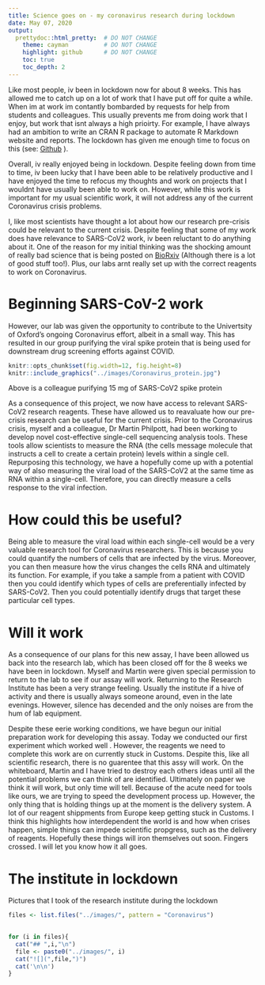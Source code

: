 ```yaml
---
title: Science goes on - my coronavirus research during lockdown
date: May 07, 2020
output: 
  prettydoc::html_pretty:  # DO NOT CHANGE
    theme: cayman          # DO NOT CHANGE
    highlight: github      # DO NOT CHANGE
    toc: true
    toc_depth: 2
---
```


Like most people, iv been in lockdown now for about 8 weeks. This has allowed me to catch up on a lot of work that I have put off for quite a while. When im at work im contantly bombarded by requests for help from students and colleagues. This usually prevents me from doing work that I enjoy, but work that isnt always a high prioirty. For example, I have always had an ambition to write an CRAN R package to automate R Markdown website and reports. The lockdown has given me enough time to focus on this (see: [Github](https://github.com/Acribbs/siteymlgen) ). 

Overall, iv really enjoyed being in lockdown. Despite feeling down from time to time, iv been lucky that I have been able to be relatively productive and I have enjoyed the time to refocus my thoughts and work on projects that I wouldnt have usually been able to work on. However, while this work is important for my usual scientific work, it will not address any of the current Coronavirus crisis problems. 

I, like most scientists have thought a lot about how our research pre-crisis could be relevant to the current crisis. Despite feeling that some of my work does have relevance to SARS-CoV2 work, iv been reluctant to do anything about it. One of the reason for my initial thinking was the shocking amount of really bad science that is being posted on [BioRxiv](https://www.biorxiv.org/search/coronavirus) (Although there is a lot of good stuff too!). Plus, our labs arnt really set up with the correct reagents to work on Coronavirus. 

# Beginning SARS-CoV-2 work

However, our lab was given the opportunity to contribute to the Univertsity of Oxford's ongoing Coronavirus effort, albeit in a small way. This has resulted in our group purifying the viral spike protein that is being used for downstream drug screening efforts against COVID.

```r
knitr::opts_chunk$set(fig.width=12, fig.height=8) 
knitr::include_graphics("../images/Coronavirus_protein.jpg")
```

Above is a colleague purifying 15 mg of SARS-CoV2 spike protein

As a consequence of this project, we now have access to relevant SARS-CoV2 research reagents. These have allowed us to reavaluate how our pre-crisis research can be useful for the current crisis. Prior to the Coronavirus crisis, myself and a colleague, Dr Martin Philpott, had been working to develop novel cost-effective single-cell sequencing analysis tools. These tools allow scientists to measure the RNA (the cells message molecule that instructs a cell to create a certain protein) levels within a single cell. Repurposing this technology, we have a hopefully come up with a potential way of also measuring the viral load of the SARS-CoV2 at the same time as RNA within a single-cell. Therefore, you can directly measure a cells response to the viral infection. 

# How could this be useful?

Being able to measure the viral load within each single-cell would be a very valuable research tool for Coronavirus researchers. This is because you could quantify the numbers of cells that are infected by the virus. Moreover, you can then measure how the virus changes the cells RNA and ultimately its function. For example, if you take a sample from a patient with COVID then you could identify which types of cells are preferentially infected by SARS-CoV2. Then you could potentially identify drugs that target these particular cell types.

# Will it work

As a consequence of our plans for this new assay, I have been allowed us back into the research lab, which has been closed off for the 8 weeks we have been in lockdown. Myself and Martin were given special permission to return to the lab to see if our assay will work. Returning to the Research Institute has been a very strange feeling. Usually the institute if a hive of activity and there is usually always someone around, even in the late evenings. However, silence has decended and the only noises are from the hum of lab equipment.

Despite these eerie working conditions, we have begun our initial preparation work for developing this assay. Today we conducted our first experiment which worked well . However, the reagents we need to complete this work are on currently stuck in Customs. Despite this, like all scientific research, there is no guarentee that this assy will work. On the whiteboard, Martin and I have tried to destroy each others ideas until all the potential problems we can think of are identified. Ultimately on paper we think it will work, but only time will tell. Because of the acute need for tools like ours, we are trying to speed the development process up. However, the only thing that is holding things up at the moment is the delivery system. A lot of our reagent shippments from Europe keep getting stuck in Customs. I think this highlights how interdependent the world is and how when crises happen, simple things can impede scientific propgress, such as the delivery of reagents.  Hopefully these things will iron themselves out soon. Fingers crossed. I will let you know how it all goes.

# The institute in lockdown {.tabset .tabset-fade}

Pictures that I took of the research institute during the lockdown 

```r
files <- list.files("../images/", pattern = "Coronavirus")

  
for (i in files){
  cat("## ",i,"\n")
  file <- paste0("../images/", i)
  cat("![](",file,")")
  cat('\n\n')
}
```
